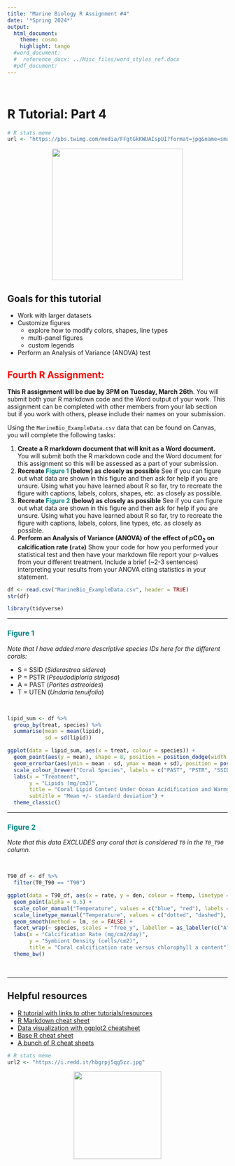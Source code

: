 ```yaml
---
title: "Marine Biology R Assignment #4"
date: '*Spring 2024*'
output:
  html_document:
    theme: cosmo
    highlight: tango
  #word_document:  
  #  reference_docx: ../Misc_files/word_styles_ref.docx  
  #pdf_document:
---
```


<br/>

# **R Tutorial: Part 4**

```r

# R stats meme
url <- "https://pbs.twimg.com/media/FFgtGkKWUAIspUI?format=jpg&name=small"

```
<center><img src="`r url`" width="300"></center>

## **Goals for this tutorial**

* Work with larger datasets
* Customize figures
  * explore how to modify colors, shapes, line types
  * multi-panel figures
  * custom legends
* Perform an Analysis of Variance (ANOVA) test

## <span style="color:red">**Fourth R Assignment:**</span>

**This R assignment will be due by 3PM on Tuesday, March 26th**. You will submit both your R markdown code and the Word output of your work. This assignment can be completed with other members from your lab section but if you work with others, please include their names on your submission. 

Using the ```MarineBio_ExampleData.csv``` data that can be found on Canvas, you will complete the following tasks:

1. **Create a R markdown document that will knit as a Word document.** You will submit both the R markdown code and the Word document for this assignment so this will be assessed as a part of your submission. 
2. **Recreate <span style="color:teal">Figure 1</span> (below) as closely as possible** See if you can figure out what data are shown in this figure and then ask for help if you are unsure. Using what you have learned about R so far, try to recreate the figure with captions, labels, colors, shapes, etc. as closely as possible. 
3. **Recreate <span style="color:teal">Figure 2</span> (below) as closely as possible** See if you can figure out what data are shown in this figure and then ask for help if you are unsure. Using what you have learned about R so far, try to recreate the figure with captions, labels, colors, line types, etc. as closely as possible. 
4. **Perform an Analysis of Variance (ANOVA) of the effect of *p*CO~2~ on calcification rate (```rate```)** Show your code for how you performed your statistical test and then have your markdown file report your p-values from your different treatment. Include a brief (~2-3 sentences) interpreting your results from your ANOVA citing statistics in your statement. 

```r

df <- read.csv("MarineBio_ExampleData.csv", header = TRUE)
str(df)

```

```r

library(tidyverse)

```

---

### <span style="color:teal">**Figure 1**</span>

*Note that I have added more descriptive species IDs here for the different corals:*

* S = SSID (*Siderastrea siderea*)
* P = PSTR (*Pseudodiploria strigosa*)
* A = PAST (*Porites astreoides*)
* T = UTEN (*Undaria tenuifolia*)

<br/>

```r

lipid_sum <- df %>% 
  group_by(treat, species) %>% 
  summarise(mean = mean(lipid),
            sd = sd(lipid))

```

```r

ggplot(data = lipid_sum, aes(x = treat, colour = species)) +
  geom_point(aes(y = mean), shape = 8, position = position_dodge(width = 0.5)) +
  geom_errorbar(aes(ymin = mean - sd, ymax = mean + sd), position = position_dodge(width = 0.5)) +
  scale_colour_brewer("Coral Species", labels = c("PAST", "PSTR", "SSID", "UTEN"), palette = "Dark2") +
  labs(x = "Treatment",
       y = "Lipids (mg/cm2)",
       title = "Coral Lipid Content Under Ocean Acidification and Warmging",
       subtitle = "Mean +/- standard deviation") +
  theme_classic()

```


---

### <span style="color:teal">**Figure 2**</span>

*Note that this data EXCLUDES any coral that is considered ```T0``` in the ```T0_T90``` column.*

<br/>

```r

T90_df <- df %>% 
  filter(T0_T90 == "T90")

```

```r

ggplot(data = T90_df, aes(x = rate, y = den, colour = ftemp, linetype = ftemp)) +
  geom_point(alpha = 0.5) +
  scale_color_manual("Temperature", values = c("blue", "red"), labels = c("28 C", "31 C")) +
  scale_linetype_manual("Temperature", values = c("dotted", "dashed"), labels = c("28 C", "31 C")) +
  geom_smooth(method = lm, se = FALSE) +
  facet_wrap(~ species, scales = "free_y", labeller = as_labeller(c("A" = "PAST", "P" = "PSTR", "S" = "SSID", "T" = "UTEN"))) +
  labs(x = "Calcification Rate (mg/cm2/day)",
       y = "Symbiont Density (cells/cm2)",
       title = "Coral calcification rate versus chlorophyll a content") +
  theme_bw()

```

<br/>

---


## **Helpful resources**

* [R tutorial with links to other tutorials/resources](https://github.com/MoteCHaDlab/IntroGitHubandR/tree/main/R)
* [R Markdown cheat sheet](https://www.rstudio.com/wp-content/uploads/2015/02/rmarkdown-cheatsheet.pdf)
* [Data visualization with ggplot2 cheatsheet](https://hbctraining.github.io/Intro-to-R-flipped/cheatsheets/data-visualization-2.1.pdf)
* [Base R cheat sheet](https://iqss.github.io/dss-workshops/R/Rintro/base-r-cheat-sheet.pdf)
* [A bunch of R cheat sheets](https://www.rstudio.com/resources/cheatsheets/)

```r

# R stats meme
url2 <- "https://i.redd.it/hbgrpj5qg5zz.jpg"

```
<center><img src="`r url2`" width="200"></center>
